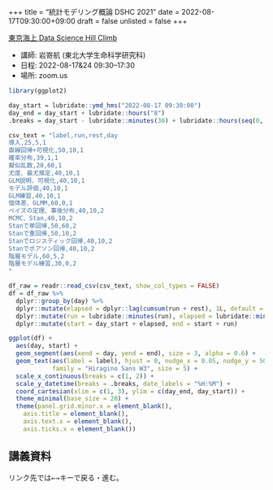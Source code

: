 +++
title = "統計モデリング概論 DSHC 2021"
date = 2022-08-17T09:30:00+09:00
draft = false
unlisted = false
+++

[東京海上 Data Science Hill Climb](https://tokiomarine-dshc.com/)

- 講師: 岩嵜航 (東北大学生命科学研究科)
- 日程: 2022-08-17&24 09:30--17:30
- 場所: zoom.us

```r
library(ggplot2)

day_start = lubridate::ymd_hms("2022-08-17 09:30:00")
day_end = day_start + lubridate::hours("8")
.breaks = day_start - lubridate::minutes(30) + lubridate::hours(seq(0, 9))

csv_text = "label,run,rest,day
導入,25,5,1
直線回帰+可視化,50,10,1
確率分布,39,1,1
擬似乱数,20,60,1
尤度、最尤推定,40,10,1
GLM説明、可視化,40,10,1
モデル評価,40,10,1
GLM練習,40,10,1
個体差、GLMM,60,0,1
ベイズの定理、事後分布,40,10,2
MCMC、Stan,40,10,2
Stanで単回帰,50,60,2
Stanで重回帰,50,10,2
Stanでロジスティック回帰,40,10,2
Stanでポアソン回帰,40,10,2
階層モデル,60,5,2
階層モデル練習,30,0,2
"

df_raw = readr::read_csv(csv_text, show_col_types = FALSE)
df = df_raw %>%
  dplyr::group_by(day) %>%
  dplyr::mutate(elapsed = dplyr::lag(cumsum(run + rest), 1L, default = 0)) %>%
  dplyr::mutate(run = lubridate::minutes(run), elapsed = lubridate::minutes(elapsed)) %>%
  dplyr::mutate(start = day_start + elapsed, end = start + run)

ggplot(df) +
  aes(day, start) +
  geom_segment(aes(xend = day, yend = end), size = 3, alpha = 0.6) +
  geom_text(aes(label = label), hjust = 0, nudge_x = 0.05, nudge_y = 500,
            family = "Hiragino Sans W3", size = 5) +
  scale_x_continuous(breaks = c(1, 2)) +
  scale_y_datetime(breaks = .breaks, date_labels = "%H:%M") +
  coord_cartesian(xlim = c(1, 3), ylim = c(day_end, day_start)) +
  theme_minimal(base_size = 20) +
  theme(panel.grid.minor.x = element_blank(),
    axis.title = element_blank(),
    axis.text.x = element_blank(),
    axis.ticks.x = element_blank())
```


## 講義資料

リンク先では<kbd>←</kbd><kbd>→</kbd>キーで戻る・進む。
